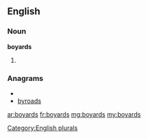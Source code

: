 ==English==

===Noun===
'''boyards'''

# {{plural of|[[boyard]]}}

===Anagrams===
* {{alphagram|abdorsy}}
* [[byroads#English|byroads]]


[[Category:English plurals]]

[[ar:boyards]]
[[fr:boyards]]
[[mg:boyards]]
[[my:boyards]]